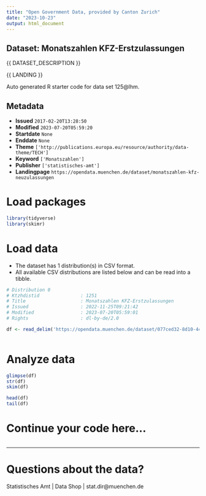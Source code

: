 ```yaml
---
title: "Open Government Data, provided by Canton Zurich"
date: "2023-10-23"
output: html_document
---
```


## Dataset: Monatszahlen KFZ-Erstzulassungen

{{ DATASET_DESCRIPTION }}

{{ LANDING }}

Auto generated R starter code for data set 125@lhm.

## Metadata

- **Issued** `2017-02-20T13:28:50`
- **Modified** `2023-07-20T05:59:20`
- **Startdate** `None`
- **Enddate** `None`
- **Theme** `['http://publications.europa.eu/resource/authority/data-theme/TECH']`
- **Keyword** `['Monatszahlen']`
- **Publisher** `['statistisches-amt']`
- **Landingpage** `https://opendata.muenchen.de/dataset/monatszahlen-kfz-neuzulassungen`


# Load packages

```r

library(tidyverse)
library(skimr)

```

# Load data

-   The dataset has 1 distribution(s) in CSV format.
-   All available CSV distributions are listed below and can be read into a tibble.

```r

# Distribution 0
# Ktzhdistid               : 1251
# Title                    : Monatszahlen KFZ-Erstzulassungen
# Issued                   : 2022-11-25T09:21:42
# Modified                 : 2023-07-20T05:59:01
# Rights                   : dl-by-de/2.0

df <- read_delim('https://opendata.muenchen.de/dataset/077ced32-8d10-44ba-81b5-719925980f90/resource/838406bb-dc0d-4a28-b276-ee80123a3dfa/download/monatszahlen2307_kfz-erstzulassungen_10_07_23_nosum.csv')



```

# Analyze data

```r

glimpse(df)
str(df)
skim(df)

head(df)
tail(df)

```

# Continue your code here...

```r

```

------------------------------------------------------------------------

# Questions about the data?

Statistisches Amt | Data Shop | stat.dir@muenchen.de
